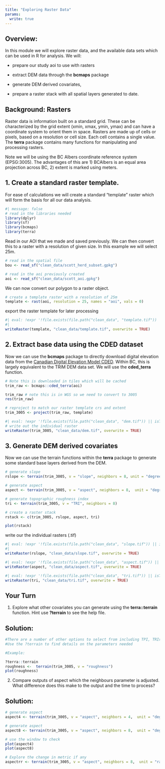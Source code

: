 ```yaml
---
title: "Exploring Raster Data"
params:
  write: true
---
```


## Overview:

In this module we will explore raster data, and the available data sets which can be used in R for analysis. We will:

-   prepare our study aoi to use with rasters

-   extract DEM data through the **bcmaps** package

-   generate DEM derived covariates,

-   prepare a raster stack with all spatial layers generated to date.

## Background: Rasters

Raster data is information built on a standard grid. These can be characterized by the grid extent (xmin, xmax, ymin, ymax) and can have a coordinate system to orient them in space. Rasters are made up of cells or pixels, based on a resolution or cell size. Each cell contains a single value. The **terra** package contains many functions for manipulating and processing rasters.

Note we will be using the BC Albers coordinate reference system (EPSG:3005). The advantages of this are 1) BCAlbers is an equal area projection across BC, 2) extent is marked using meters.

## 1. Create a standard raster template.

For ease of calculations we will create a standard "template" raster which will form the basis for all our data analysis.

```r
#| message: false
# read in the libraries needed
library(dplyr)
library(sf)
library(bcmaps)
library(terra)

```

Read in our AOI that we made and saved previously. We can then convert this to a raster with a resolution of given size. In this example we will select 25m.

```r
# read in the spatial file
bou <- read_sf("clean_data/scott_herd_subset.gpkg")

```

```r
# read in the aoi previously created
aoi <- read_sf("clean_data/scott_aoi.gpkg")

```

We can now convert our polygon to a raster object.

```r
# create a template raster with a resolution of 25m
template <- rast(aoi, resolution = 25, names = "aoi", vals = 0)

```

export the raster template for later processing

```r
#| eval: !expr '!file.exists(file.path("clean_data", "template.tif")) || isTRUE(params$write)'
#| 
writeRaster(template, "clean_data/template.tif", overwrite = TRUE)

```

## 2. Extract base data using the CDED dataset

Now we can use the **bcmaps** package to directly download digital elevation data from the [Canadian Digital Elevation Model CDED](https://rdrr.io/github/bcgov/bcmaps/man/cded.html). Within BC, this is largely equivalent to the TRIM DEM data set. We will use the **cded_terra** function.

```r
# Note this is downloaded in tiles which will be cached 
trim_raw <- bcmaps::cded_terra(aoi)

trim_raw # note this is in WGS so we need to convert to 3005
res(trim_raw)

# reproject to match our raster template crs and extent
trim_3005 <- project(trim_raw, template)

```

```r
#| eval: !expr '!file.exists(file.path("clean_data", "dem.tif")) || isTRUE(params$write)'
# write out the individual raster
writeRaster(trim_3005, "clean_data/dem.tif", overwrite = TRUE) 

```

## 3. Generate DEM derived covariates

Now we can use the terrain functions within the **terra** package to generate some standard base layers derived from the DEM.

```r
# generate slope 
rslope <- terrain(trim_3005, v = "slope", neighbors = 8, unit = "degrees") 

# generate aspect
aspect <- terrain(trim_3005, v = "aspect", neighbors = 8,  unit = "degrees") 

# generate topographic roughness index
tri <- terrain(trim_3005, v = "TRI", neighbors = 8)

# create a raster stack
rstack <- c(trim_3005, rslope, aspect, tri)

plot(rstack)

```

write our the individual rasters (.tif)

```r
#| eval: !expr '!file.exists(file.path("clean_data", "slope.tif")) || isTRUE(params$write)'
#| 
writeRaster(rslope, "clean_data/slope.tif", overwrite = TRUE) 

```

```r
#| eval: !expr '!file.exists(file.path("clean_data", "aspect.tif")) || isTRUE(params$write)'
writeRaster(aspect, "clean_data/aspect.tif", overwrite = TRUE) 

```

```r
#| eval: !expr '!file.exists(file.path("clean_data", "tri.tif")) || isTRUE(params$write)'
writeRaster(tri, "clean_data/tri.tif", overwrite = TRUE) 

```


## Your Turn

1.  Explore what other covariates you can generate using the **terra::terrain** function. Hint use **?terrain** to see the help file.

::: {.callout-tip collapse="true"}
## Solution:

```r
#There are a number of other options to select from including TPI, TRIriley, roughness, flowdir. 
#Use the ?terrain to find details on the parameters needed

#Example: 

?terra::terrain
roughness <-  terrain(trim_3005, v = "roughness") 
plot(roughness)

```
:::

2.  Compare outputs of aspect which the neighbours parameter is adjusted. What difference does this make to the output and the time to process?

::: {.callout-tip collapse="true"}
## Solution:

```r
# generate aspect
aspect4 <- terrain(trim_3005, v = "aspect", neighbors = 4,  unit = "degrees") 

# generate aspect
aspect8 <- terrain(trim_3005, v = "aspect", neighbors = 8,  unit = "degrees") 

# use the window to check 
plot(aspect4)
plot(aspect8)

# Explore the change in metric if any
aspectrr <- terrain(trim_3005, v = "aspect", neighbors = 8,  unit = "radians") 

```
:::
